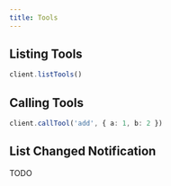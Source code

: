 ```yaml
---
title: Tools
---
```


## Listing Tools

```ts
client.listTools()
```

## Calling Tools

```ts
client.callTool('add', { a: 1, b: 2 })
```

## List Changed Notification

TODO
